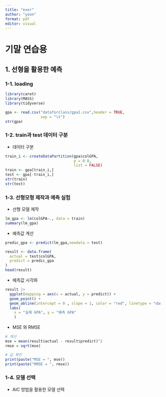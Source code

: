 ```yaml
---
title: "exer"
author: "yoon"
format: pdf
editor: visual
---
```


# 기말 연습용 

## 1. 선형을 활용한 예측 

### 1-1. loading

```r
library(caret)
library(MASS)
library(tidyverse)
```

```r
gpa <- read.csv("dataforclass/gpa1.csv",header = TRUE,
                sep = "\t")
str(gpa)
```

### 1-2. train과 test 데이터 구분

-   데이터 구분

```r
train_i <- createDataPartition(gpa$colGPA,
                               p = 0.8,
                               list = FALSE) 
train <- gpa[train_i,]
test <- gpa[-train_i,]
str(train)
str(test)
```

### 1-3. 선형모형 제작과 예측 실험 

-   선형 모델 제작

```r
lm_gpa <- lm(colGPA~., data = train)
summary(lm_gpa)
```

-   예측값 계산

```r
predic_gpa <- predict(lm_gpa,newdata = test)

result <- data.frame(
  actual = test$colGPA,
  predict = predic_gpa
)
head(result)
```

-   예측값 시각화

```r
result |> 
  ggplot(mapping = aes(x = actual, y = predict)) + 
  geom_point() + 
  geom_abline(intercept = 0 , slope = 1, color = "red", linetype = "dashed")
  labs( 
    x = "실제 GPA", y = "예측 GPA"
    )
```

-   MSE 와 RMSE

```r
# 계산
mse = mean(result$actual - result$predict)^2
rmse = sqrt(mse)

# 값 확인 
print(paste("MSE = ", mse))
print(paste("RMSE = ", rmse))
```

### 1-4. 모델 선택

-   AIC 방법을 활용한 모델 선택
